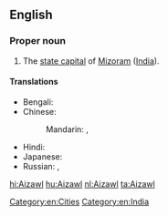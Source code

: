 ==English==
{{wikipedia}}

===Proper noun===
{{en-proper noun}}

# The [[state capital]] of [[Mizoram]] ([[India]]).

====Translations====
{{trans-top|capital of Mizoram, India}}
* Bengali: {{t|bn|আইজল|tr=Āijal|sc=Beng}}
* Chinese:
*: Mandarin: {{t+|cmn|艾藻爾|sc=Hani}}, {{t|cmn|艾藻尔|tr=Àizǎo'ěr|sc=Hani}}
{{trans-mid}}
* Hindi: {{t|hi|आइजोल|tr=ā'ijōl}}
* Japanese: {{t|ja|アイザウル|tr=Aizauru}}
* Russian: {{t|ru|Аиджал|m|tr=Aidžal}}, {{t|ru|Айзаул|m|tr=Ajzaul}}
{{trans-bottom}}

[[Category:en:Cities]]
[[Category:en:India]]

[[hi:Aizawl]]
[[hu:Aizawl]]
[[nl:Aizawl]]
[[ta:Aizawl]]